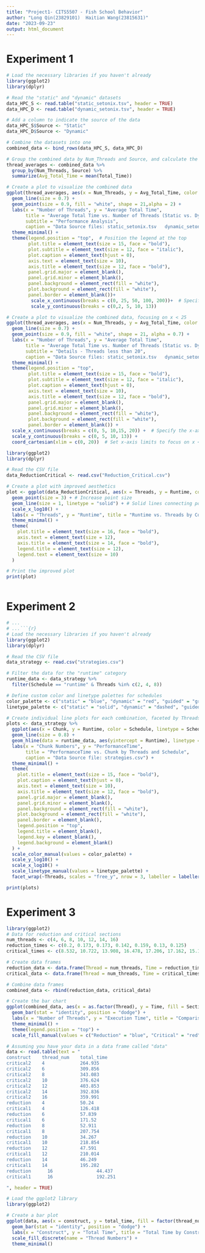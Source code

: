 ```yaml
---
title: "Project1- CITS5507 - Fish School Behavior"
author: "Long Qin(23829101)  Haitian Wang(23815631)"
date: "2023-09-23"
output: html_document
---
```



# Experiment 1

```r
# Load the necessary libraries if you haven't already
library(ggplot2)
library(dplyr)

# Read the "static" and "dynamic" datasets
data_HPC_S <- read.table("static_setonix.tsv", header = TRUE)
data_HPC_D <- read.table("dynamic_setonix.tsv", header = TRUE)

# Add a column to indicate the source of the data
data_HPC_S$Source <- "Static"
data_HPC_D$Source <- "Dynamic"

# Combine the datasets into one
combined_data <- bind_rows(data_HPC_S, data_HPC_D)

# Group the combined data by Num_Threads and Source, and calculate the average Total_Time for each group
thread_averages <- combined_data %>%
  group_by(Num_Threads, Source) %>%
  summarize(Avg_Total_Time = mean(Total_Time))

# Create a plot to visualize the combined data
ggplot(thread_averages, aes(x = Num_Threads, y = Avg_Total_Time, color = Source)) +
  geom_line(size = 0.7) +
  geom_point(size = 0.9, fill = "white", shape = 21,alpha = 2) +
  labs(x = "Number of Threads", y = "Average Total Time",
       title = "Average Total Time vs. Number of Threads (Static vs. Dynamic)",
       subtitle = "Performance Analysis",
       caption = "Data Source files: static_setonix.tsv   dynamic_setonix.tsv") +
  theme_minimal() +
  theme(legend.position = "top",  # Position the legend at the top
        plot.title = element_text(size = 15, face = "bold"),
        plot.subtitle = element_text(size = 12, face = "italic"),
        plot.caption = element_text(hjust = 0),
        axis.text = element_text(size = 10),
        axis.title = element_text(size = 12, face = "bold"),
        panel.grid.major = element_blank(),
        panel.grid.minor = element_blank(),
        panel.background = element_rect(fill = "white"),
        plot.background = element_rect(fill = "white"),
        panel.border = element_blank())+
         scale_x_continuous(breaks = c(0, 25, 50, 100, 200))+  # Specify the x-axis breaks
         scale_y_continuous(breaks = c(0,2, 5, 10, 13))


```



```r
# Create a plot to visualize the combined data, focusing on x < 25
ggplot(thread_averages, aes(x = Num_Threads, y = Avg_Total_Time, color = Source)) +
  geom_line(size = 0.7) +
  geom_point(size = 0.9, fill = "white", shape = 21, alpha = 0.7) +
  labs(x = "Number of Threads", y = "Average Total Time",
       title = "Average Total Time vs. Number of Threads (Static vs. Dynamic)",
       subtitle = "Details - Threads less than 20",
       caption = "Data Source files: static_setonix.tsv   dynamic_setonix.tsv") +
  theme_minimal() +
  theme(legend.position = "top",
        plot.title = element_text(size = 15, face = "bold"),
        plot.subtitle = element_text(size = 12, face = "italic"),
        plot.caption = element_text(hjust = 0),
        axis.text = element_text(size = 10),
        axis.title = element_text(size = 12, face = "bold"),
        panel.grid.major = element_blank(),
        panel.grid.minor = element_blank(),
        panel.background = element_rect(fill = "white"),
        plot.background = element_rect(fill = "white"),
        panel.border = element_blank()) +
  scale_x_continuous(breaks = c(0, 5, 10,15, 20)) +  # Specify the x-axis breaks
  scale_y_continuous(breaks = c(0, 5, 10, 13)) +
  coord_cartesian(xlim = c(0, 20))  # Set x-axis limits to focus on x < 25


```




```r
library(ggplot2)
library(dplyr)

# Read the CSV file
data_ReductionCritical <- read.csv("Reduction_Critical.csv")

# Create a plot with improved aesthetics
plot <- ggplot(data_ReductionCritical, aes(x = Threads, y = Runtime, color = Construct)) +
  geom_point(size = 3) + # Increase point size
  geom_line(size = 1, linetype = "solid") + # Solid lines connecting points
  scale_x_log10() +
  labs(x = "Threads", y = "Runtime", title = "Runtime vs. Threads by Construct") +
  theme_minimal() +
  theme(
    plot.title = element_text(size = 16, face = "bold"),
    axis.text = element_text(size = 12),
    axis.title = element_text(size = 14, face = "bold"),
    legend.title = element_text(size = 12),
    legend.text = element_text(size = 10)
  )

# Print the improved plot
print(plot)



```


# Experiment 2


```r
# ...
# ...```{r}
# Load the necessary libraries if you haven't already
library(ggplot2)
library(dplyr)

# Read the CSV file
data_strategy <- read.csv("strategies.csv")

# Filter the data for the "runtime" category
runtime_data <- data_strategy %>%
  filter(Schedule == "runtime" & Threads %in% c(2, 4, 8))

# Define custom color and linetype palettes for schedules
color_palette <- c("static" = "blue", "dynamic" = "red", "guided" = "green", "runtime" = "purple")
linetype_palette <- c("static" = "solid", "dynamic" = "dashed", "guided" = "dotdash", "runtime" = "dotted")

# Create individual line plots for each combination, faceted by Threads
plots <- data_strategy %>%
  ggplot(aes(x = Chunk, y = Runtime, color = Schedule, linetype = Schedule)) +
  geom_line(size = 0.8) +
  geom_hline(data = runtime_data, aes(yintercept = Runtime), linetype = "dotted", color = "purple", size = 1.5) + # Add horizontal lines for the "runtime" category with increased size and color
  labs(x = "Chunk Numbers", y = "PerformanceTime",
       title = "PerformanceTime vs. Chunk by Threads and Schedule",
       caption = "Data Source file: strategies.csv") +
  theme_minimal() +
  theme(
    plot.title = element_text(size = 15, face = "bold"),
    plot.caption = element_text(hjust = 0),
    axis.text = element_text(size = 10),
    axis.title = element_text(size = 12, face = "bold"),
    panel.grid.major = element_blank(),
    panel.grid.minor = element_blank(),
    panel.background = element_rect(fill = "white"),
    plot.background = element_rect(fill = "white"),
    panel.border = element_blank(),
    legend.position = "top",
    legend.title = element_blank(),
    legend.key = element_blank(),
    legend.background = element_blank()
  ) +
  scale_color_manual(values = color_palette) +
  scale_y_log10() +
  scale_x_log10() +
  scale_linetype_manual(values = linetype_palette) +
  facet_wrap(~Threads, scales = "free_y", nrow = 3, labeller = labeller(Threads = c("2" = "2 Threads", "4" = "4 Threads", "8" = "8 Threads"))) # Change facet labels

print(plots)


```


# Experiment 3

```r
library(ggplot2)
# Data for reduction and critical sections
num_threads <- c(4, 6, 8, 10, 12, 14, 16)
reduction_times <- c(0.2, 0.173, 0.173, 0.142, 0.159, 0.13, 0.125)
critical_times <- c(8.532, 10.722, 13.908, 16.478, 17.206, 17.162, 15.167)

# Create data frames
reduction_data <- data.frame(Thread = num_threads, Time = reduction_times, Section = "Reduction")
critical_data <- data.frame(Thread = num_threads, Time = critical_times, Section = "Critical")

# Combine data frames
combined_data <- rbind(reduction_data, critical_data)

# Create the bar chart
ggplot(combined_data, aes(x = as.factor(Thread), y = Time, fill = Section)) +
  geom_bar(stat = "identity", position = "dodge") +
  labs(x = "Number of Threads", y = "Execution Time", title = "Comparison of Reduction vs. Critical Sections") +
  theme_minimal() +
  theme(legend.position = "top") +
  scale_fill_manual(values = c("Reduction" = "blue", "Critical" = "red"))

```




```r

# Assuming you have your data in a data frame called "data"
data <- read.table(text = "
construct    thread_num    total_time
critical2    4             264.935
critical2    6             309.856
critical2    8             343.083
critical2    10            376.624
critical2    12            403.853
critical2    14            392.836
critical2    16            359.991
reduction    4             50.24
critical1    4             126.418
reduction    6             57.839
critical1    6             171.52
reduction    8             52.911
critical1    8             207.754
reduction    10            34.267
critical1    10            218.854
reduction    12            47.591
critical1    12            210.014
reduction    14            46.249
critical1    14            195.282
reduction	   16	         	 44.437
critical1	   16		         192.251

", header = TRUE)

# Load the ggplot2 library
library(ggplot2)

# Create a bar plot
ggplot(data, aes(x = construct, y = total_time, fill = factor(thread_num))) +
  geom_bar(stat = "identity", position = "dodge") +
  labs(x = "Construct", y = "Total Time", title = "Total Time by Construct and Thread Number") +
  scale_fill_discrete(name = "Thread Numbers") +
  theme_minimal()



```

